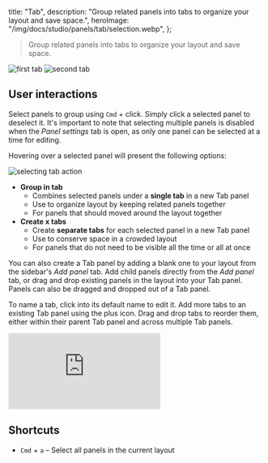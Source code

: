   title: "Tab",
  description: "Group related panels into tabs to organize your layout and save space.",
  heroImage: "/img/docs/studio/panels/tab/selection.webp",
};

> Group related panels into tabs to organize your layout and save space.

<div className="flex flex-wrap">
  <img
    src="/img/docs/studio/panels/tab/first.webp"
    alt="first tab"
    style={{ width: "calc(50% - 5px)", marginRight: 10 }}
  />
  <img
    src="/img/docs/studio/panels/tab/second.webp"
    alt="second tab"
    style={{ width: "calc(50% - 5px)" }}
  />
</div>

## User interactions

Select panels to group using `Cmd` + click. Simply click a selected panel to deselect it. It's important to note that selecting multiple panels is disabled when the _Panel settings_ tab is open, as only one panel can be selected at a time for editing.

Hovering over a selected panel will present the following options:

![selecting tab action](/img/docs/studio/panels/tab/selection.webp)

- **Group in tab**
  - Combines selected panels under a **single tab** in a new Tab panel
  - Use to organize layout by keeping related panels together
  - For panels that should moved around the layout together
- **Create x tabs**
  - Create **separate tabs** for each selected panel in a new Tab panel
  - Use to conserve space in a crowded layout
  - For panels that do not need to be visible all the time or all at once

You can also create a Tab panel by adding a blank one to your layout from the sidebar's _Add panel_ tab. Add child panels directly from the _Add panel_ tab, or drag and drop existing panels in the layout into your Tab panel. Panels can also be dragged and dropped out of a Tab panel.

To name a tab, click into its default name to edit it. Add more tabs to an existing Tab panel using the plus icon. Drag and drop tabs to reorder them, either within their parent Tab panel and across multiple Tab panels.

<div className="relative h-0" style={{ paddingBottom: "55%" }}>
  <iframe
    className="absolute w-full h-full max-w-full max-h-full top-0 left-0"
    src="https://www.youtube.com/embed/SCDO8RVcUBE"
    title="YouTube video player – Using the Tab Panel in Foxglove Studio"
    frameBorder="0"
    allow="accelerometer; autoplay; clipboard-write; encrypted-media; gyroscope; picture-in-picture"
    allowFullScreen
  ></iframe>
</div>

## Shortcuts

- `Cmd` + `a` – Select all panels in the current layout
